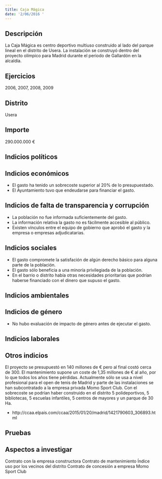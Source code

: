```yaml
---
title: Caja Mágica
date: '2/06/2016 '
---
```



## Descripción
La Caja Mágica es centro deportivo multiuso construido al lado del parque lineal en el distrito de Usera. La instalación se construyó dentro del proyecto olímpico para Madrid durante el periodo de Gallardón en la alcaldía. 


## Ejercicios
2006, 2007, 2008, 2009


## Distrito
Usera


## Importe
290.000.000 €


## Indicios políticos



## Indicios económicos
- El gasto ha tenido un sobrecoste superior al 20% de lo presupuestado.
- El Ayuntamiento tuvo que endeudarse para financiar el gasto.


## Indicios de falta de transparencia y corrupción
- La población no fue informada suficientemente del gasto.
- La información relativa la gasto no es fácilmente accesible al público.
- Existen vínculos entre el equipo de gobierno que aprobó el gasto y la empresa o empresas adjudicatarias.


## Indicios sociales
- El gasto compromete la satisfación de algún derecho básico para alguna parte de la población.
- El gasto sólo beneficia a una minoría privilegiada de la población.
- En el barrio o distrito había otras necesidades prioritarias que podrían haberse financiado con el dinero que supuso el gasto.


## Indicios ambientales



## Indicios de género
- No hubo evaluación de impacto de género antes de ejecutar el gasto.


## Indicios laborales



## Otros indicios
El proyecto se presupuestó en 140 millones de € pero al final costó cerca de 300.
El mantenimiento supone un coste de 1,35 millones de € al año, por lo que todos los años tiene pérdidas.
Actualmente sólo se usa a nivel profesional para el open de tenis de Madrid y parte de las instalaciones se han subcontratado a la empresa privada Momo Sport Club.
Con el sobrecoste se podrían haber construido en el distrito 5 polideportivos, 5 bibliotecas, 5 escuelas infantiles, 5 centros de mayores y un parque de 30 Ha.

- http://ccaa.elpais.com/ccaa/2015/01/20/madrid/1421790603_306893.html


## Pruebas



## Aspectos a investigar
Contrato con la empresa constructora
Contrato de mantenimiento
Índice uso por los vecinos del distrito 
Contrato de concesión a empresa Momo Sport Club


